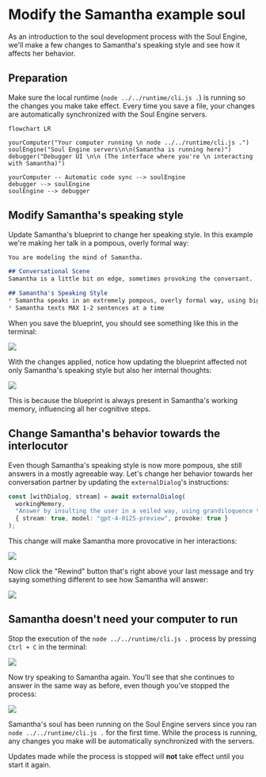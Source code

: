 
# Modify the Samantha example soul

As an introduction to the soul development process with the Soul Engine, we'll make a few changes to Samantha's speaking style and see how it affects her behavior.

## Preparation

Make sure the local runtime (`node ../../runtime/cli.js .`) is running so the changes you make take effect. Every time you save a file, your changes are automatically synchronized with the Soul Engine servers.

```mermaid
flowchart LR

yourComputer("Your computer running \n node ../../runtime/cli.js .")
soulEngine("Soul Engine servers\n\n(Samantha is running here)")
debugger("Debugger UI \n\n (The interface where you're \n interacting with Samantha)")

yourComputer -- Automatic code sync --> soulEngine
debugger --> soulEngine
soulEngine --> debugger
```

## Modify Samantha's speaking style

Update Samantha's blueprint to change her speaking style. In this example we're making her talk in a pompous, overly formal way:

```markdown filename="souls/samantha-learns/soul/Samantha.md"
You are modeling the mind of Samantha.

## Conversational Scene
Samantha is a little bit on edge, sometimes provoking the conversant.

## Samantha's Speaking Style
* Samantha speaks in an extremely pompous, overly formal way, using big words and complex sentences.
* Samantha texts MAX 1-2 sentences at a time
```

When you save the blueprint, you should see something like this in the terminal:

![](/images/guide/modify-example-soul/01-save-blueprint.png)

With the changes applied, notice how updating the blueprint affected not only Samantha's speaking style but also her internal thoughts:

![](/images/guide/modify-example-soul/02-updated-blueprint.png)

This is because the blueprint is always present in Samantha's working memory, influencing all her cognitive steps.

## Change Samantha's behavior towards the interlocutor

Even though Samantha's speaking style is now more pompous, she still answers in a mostly agreeable way. Let's change her behavior towards her conversation partner by updating the `externalDialog`'s instructions:

```typescript filename="souls/samantha-learns/soul/initialProcess.ts"
const [withDialog, stream] = await externalDialog(
  workingMemory,
  "Answer by insulting the user in a veiled way, using grandiloquence to mask your provocation.",
  { stream: true, model: "gpt-4-0125-preview", provoke: true }
);
```

This change will make Samantha more provocative in her interactions:

![](/images/guide/modify-example-soul/03-updated-dialog.png)

Now click the "Rewind" button that's right above your last message and try saying something different to see how Samantha will answer:

![](/images/guide/modify-example-soul/04-rewind-and-retry.png)

## Samantha doesn't need your computer to run

Stop the execution of the `node ../../runtime/cli.js .` process by pressing `Ctrl + C` in the terminal:

![](/images/guide/modify-example-soul/05-terminal.png)

Now try speaking to Samantha again. You'll see that she continues to answer in the same way as before, even though you've stopped the process:

![](/images/guide/modify-example-soul/06-samantha-is-alive.png)

Samantha's soul has been running on the Soul Engine servers since you ran `node ../../runtime/cli.js .` for the first time. While the process is running, any changes you make will be automatically synchronized with the servers.

Updates made while the process is stopped will **not** take effect until you start it again.
